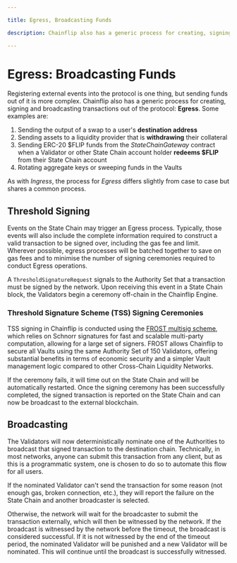 ```yaml
---

title: Egress, Broadcasting Funds

description: Chainflip also has a generic process for creating, signing and broadcasting transactions out of the protocol, called Egress.

---
```


# Egress: Broadcasting Funds

Registering external events into the protocol is one thing, but sending funds out of it is more complex. Chainflip also has a generic process for creating, signing and broadcasting transactions out of the protocol: **Egress**. 
Some examples are:

1. Sending the output of a swap to a user's **destination address**
2. Sending assets to a liquidity provider that is **withdrawing** their collateral
3. Sending ERC-20 \$FLIP funds from the *StateChainGateway* contract when a Validator or other State Chain account holder **redeems $FLIP** from their State Chain account
4. Rotating aggregate keys or sweeping funds in the Vaults

As with *Ingress*, the process for *Egress* differs slightly from case to case but shares a common process.

## Threshold Signing

Events on the State Chain may trigger an Egress process. Typically, those events will also include the complete information required to construct a valid transaction to be signed over, including the gas fee and limit. Wherever possible, egress processes will be batched together to save on gas fees and to minimise the number of signing ceremonies required to conduct Egress operations.&#x20;

A `ThresholdSignatureRequest` signals to the Authority Set that a transaction must be signed by the network. Upon receiving this event in a State Chain block, the Validators begin a ceremony off-chain in the Chainflip Engine.&#x20;

### Threshold Signature Scheme (TSS) Signing Ceremonies

TSS signing in Chainflip is conducted using the [FROST multisig scheme](../components/frost-signature-scheme.md), which relies on Schnorr signatures for fast and scalable multi-party computation, allowing for a large set of signers. FROST allows Chainflip to secure all Vaults using the same Authority Set of 150 Validators, offering substantial benefits in terms of economic security and a simpler Vault management logic compared to other Cross-Chain Liquidity Networks.

If the ceremony fails, it will time out on the State Chain and will be automatically restarted. Once the signing ceremony has been successfully completed, the signed transaction is reported on the State Chain and can now be broadcast to the external blockchain.

## Broadcasting

The Validators will now deterministically nominate one of the Authorities to broadcast that signed transaction to the destination chain. Technically, in most networks, anyone can submit this transaction from any client, but as this is a programmatic system, one is chosen to do so to automate this flow for all users.

If the nominated Validator can't send the transaction for some reason (not enough gas, broken connection, etc.), they will report the failure on the State Chain and another broadcaster is selected.&#x20;

Otherwise, the network will wait for the broadcaster to submit the transaction externally, which will then be witnessed by the network. If the broadcast is witnessed by the network before the timeout, the broadcast is considered successful. If it is not witnessed by the end of the timeout period, the nominated Validator will be punished and a new Validator will be nominated. This will continue until the broadcast is successfully witnessed.
